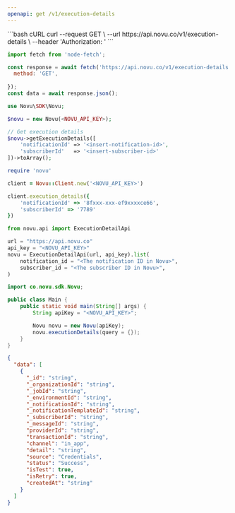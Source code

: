 ```yaml
---
openapi: get /v1/execution-details
---
```


<Snippet file="apikey-warning.mdx" />

<RequestExample>
```bash cURL
curl --request GET \
    --url https://api.novu.co/v1/execution-details \
    --header 'Authorization: <authorization>' 
 ```

```javascript Node.js
import fetch from 'node-fetch';

const response = await fetch('https://api.novu.co/v1/execution-details', {
  method: 'GET',
  
});
const data = await response.json();
```


```php PHP
use Novu\SDK\Novu;

$novu = new Novu(<NOVU_API_KEY>);

// Get execution details
$novu->getExecutionDetails([
    'notificationId' => '<insert-notification-id>',
    'subscriberId'   => '<insert-subscriber-id>'
])->toArray();
```

```ruby Ruby
require 'novu'

client = Novu::Client.new('<NOVU_API_KEY>')

client.execution_details({
    'notificationId' => '8fxxx-xxx-ef9xxxxce66',
    'subscriberId' => '7789'
})
```

```python Python
from novu.api import ExecutionDetailApi

url = "https://api.novu.co"
api_key = "<NOVU_API_KEY>"
novu = ExecutionDetailApi(url, api_key).list(
    notification_id = "<The notification ID in Novu>",
    subscriber_id = "<The subscriber ID in Novu>",
)
```

```java Java
import co.novu.sdk.Novu;

public class Main {
    public static void main(String[] args) {
        String apiKey = "<NOVU_API_KEY>";

        Novu novu = new Novu(apiKey);
        novu.executionDetails(query = {});
    }
}
```

</RequestExample>

<ResponseExample>

```json Response
{
  "data": [
    {
      "_id": "string",
      "_organizationId": "string",
      "_jobId": "string",
      "_environmentId": "string",
      "_notificationId": "string",
      "_notificationTemplateId": "string",
      "_subscriberId": "string",
      "_messageId": "string",
      "providerId": "string",
      "transactionId": "string",
      "channel": "in_app",
      "detail": "string",
      "source": "Credentials",
      "status": "Success",
      "isTest": true,
      "isRetry": true,
      "createdAt": "string"
    }
  ]
}
```

</ResponseExample>